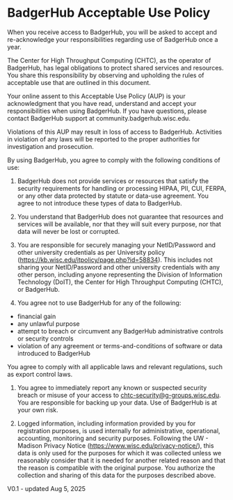 # BadgerHub Acceptable Use Policy
When you receive access to BadgerHub, you will be asked to accept and re-acknowledge your responsibilities regarding use of BadgerHub once a year.

The Center for High Throughput Computing (CHTC), as the operator of BadgerHub, has legal obligations to protect shared services and resources. You share this responsibility by observing and upholding the rules of acceptable use that are outlined in this document.

Your online assent to this Acceptable Use Policy (AUP) is your acknowledgment that you have read, understand and accept your responsibilities when using BadgerHub. If you have questions, please contact BadgerHub support at community.badgerhub.wisc.edu.

Violations of this AUP may result in loss of access to BadgerHub. Activities in violation of any laws will be reported to the proper authorities for investigation and prosecution.

By using BadgerHub, you agree to comply with the following conditions of use:

1. BadgerHub does not provide services or resources that satisfy the security requirements for handling or processing HIPAA, PII, CUI, FERPA, or any other data protected by statute or data-use agreement. You agree to not introduce these types of data to BadgerHub.

1. You understand that BadgerHub does not guarantee that resources and services will be available, nor that they will suit every purpose, nor that data will never be lost or corrupted.

1. You are responsible for securely managing your NetID/Password and other university credentials as per University policy (https://kb.wisc.edu/itpolicy/page.php?id=58834). This includes not sharing your NetID/Password and other university credentials with any other person, including anyone representing the Division of Information Technology (DoIT), the Center for High Throughput Computing (CHTC), or BadgerHub.

1. You agree not to use BadgerHub for any of the following:
* financial gain
* any unlawful purpose
* attempt to breach or circumvent any BadgerHub administrative controls or security controls
* violation of any agreement or terms-and-conditions of software or data introduced to BadgerHub

You agree to comply with all applicable laws and relevant regulations, such as export control laws.

1. You agree to immediately report any known or suspected security breach or misuse of your access to chtc-security@g-groups.wisc.edu. You are responsible for backing up your data. Use of BadgerHub is at your own risk.

1. Logged information, including information provided by you for registration purposes, is used internally for administrative, operational, accounting, monitoring and security purposes. Following the UW - Madison Privacy Notice (https://www.wisc.edu/privacy-notice/), this data is only used for the purposes for which it was collected unless we reasonably consider that it is needed for another related reason and that the reason is compatible with the original purpose. You authorize the collection and sharing of this data for the purposes described above.

V0.1 - updated Aug 5, 2025
